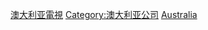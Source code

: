 {{noteTA
|G1=地名
}}
{{Commonscat|Television channels from Australia}}

[[Category:澳大利亚電視|]]
[[Category:澳大利亚公司|Category:澳大利亚公司]]
[[Category:各國電視台|Australia]]
